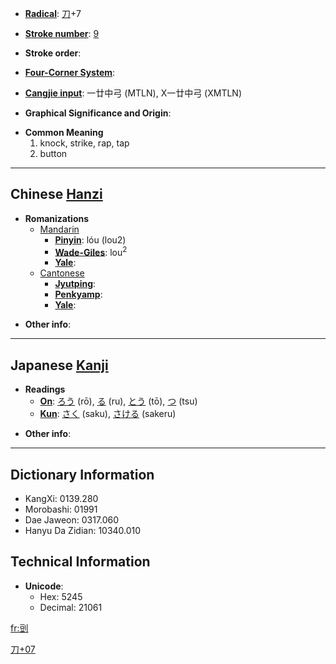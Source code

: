 * '''[[Wiktionary:Chinese radical index| Radical]]''': [[Wiktionary:Chinese radical index 刀|刀]]+7

* '''[[Wiktionary:Chinese total strokes index|Stroke number]]''': [[Wiktionary:Chinese total strokes index 9|9]]

* '''Stroke order''': 

* '''[[Wiktionary:Chinese four corner index|Four-Corner System]]''': 

* '''[[Wiktionary:Chinese Cangjie index|Cangjie input]]''': 一廿中弓 (MTLN), X一廿中弓 (XMTLN)

* '''Graphical Significance and Origin''': 

* '''Common Meaning'''
*#knock, strike, rap, tap 
*#button 


----

== Chinese [[Hanzi]] ==

* '''Romanizations'''
** [[Mandarin]]
*** '''[[Pinyin]]''': lóu (lou2)
*** '''[[Wade-Giles]]''': lou<sup>2</sup>
*** '''[[Yale]]''': 
**[[Cantonese]]
***'''[[Jyutping]]''':
***'''[[Penkyamp]]''': 
***'''[[Yale]]''': 

* '''Other info''': 

----

== Japanese [[Kanji]] ==

* '''Readings'''
** '''[[On]]''': [[ろう]] (rō), [[る]] (ru), [[とう]] (tō), [[つ]] (tsu)
** '''[[Kun]]''': [[さく]] (saku), [[さける]] (sakeru)

* '''Other info''':  

----

== Dictionary Information ==

* KangXi: 0139.280
* Morobashi: 01991
* Dae Jaweon: 0317.060
* Hanyu Da Zidian: 10340.010

== Technical Information ==

* '''Unicode''':
** Hex: 5245
** Decimal: 21061

[[Category:CJKV Character articles lacking a common meaning|刀+07]]

[[fr:剅]]